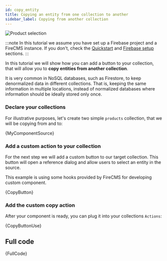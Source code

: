 ```yaml
---
id: copy_entity
title: Copying an entity from one collection to another
sidebar_label: Copying from another collection
---
```


![Product selection](/img/product_selection.png)

:::note
In this tutorial we assume you have set up a Firebase project and a FireCMS
instance. If you don't, check the [Quickstart](firebase_setup.md) and
[Firebase setup](firebase_setup.md) sections.
:::

In this tutorial we will show how you can add a button to your collection,
that will allow you to **copy entities from another collection**.

It is very common in NoSQL databases, such as Firestore, to keep denormalized
data in different collections. That is, keeping the same information in multiple
locations, instead of normalized databases where information should be ideally
stored only once.

### Declare your collections

For illustrative purposes, let's create two simple `products` collection,
that we will be copying from and to:


<CodeBlock language="tsx">{MyComponentSource}</CodeBlock>

### Add a custom action to your collection

For the next step we will add a custom button to our target collection.
This button will open a reference dialog and allow users to select an entity in
the source.

This example is using some hooks provided by FireCMS for developing
custom component.


<CodeBlock language="tsx">{CopyButton}</CodeBlock>

### Add the custom copy action

After your component is ready, you can plug it into your collections `Actions`:


<CodeBlock language="tsx">{CopyButtonUse}</CodeBlock>

## Full code


<CodeBlock language="tsx">{FullCode}</CodeBlock>
